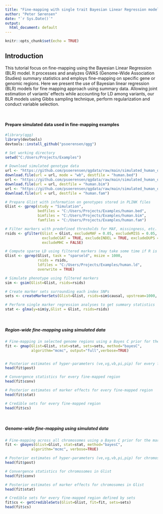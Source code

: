 ```yaml
---
title: "Fine-mapping with single trait Bayesian Linear Regression models on simulated data"
author: "Peter Sørensen"
date: "`r Sys.Date()`"
output:
  html_document: default
---
```


```r
knitr::opts_chunk$set(echo = TRUE)
```

## Introduction
This tutorial focus on fine-mapping using the Bayesian Linear Regression (BLR) model. It processes and analyzes GWAS (Genome-Wide Association Studies) summary statistics and employs fine-mapping on specific gene or genomic regions. Here we present the use of Bayesian linear regression (BLR) models for fine mapping approach using summary data. Allowing joint estimation of variants’ effects while accounting for LD among variants, our BLR models using Gibbs sampling technique, perform regularization and conduct variable selection.  

<br>


#### Prepare simulated data used in fine-mapping examples 
```r
#library(qgg)
library(devtools)
devtools::install_github("psoerensen/qgg")

# Set working directory
setwd("C:/Users/Projects/Examples")

# Download simulated genotype data
url <- "https://github.com/psoerensen/qgdata/raw/main/simulated_human_data/human.bed"
download.file(url = url, mode = "wb", destfile = "human.bed")
url <- "https://github.com/psoerensen/qgdata/raw/main/simulated_human_data/human.bim"
download.file(url = url, destfile = "human.bim")
url <- "https://github.com/psoerensen/qgdata/raw/main/simulated_human_data/human.fam"
download.file(url = url, destfile = "human.fam")

# Prepare Glist with information on genotypes stored in PLINK files
Glist <- gprep(study = "Simulation", 
               bedfiles = "C:/Users/Projects/Examples/human.bed", 
               bimfiles = "C:/Users/Projects/Examples/human.bim",
               famfiles = "C:/Users/Projects/Examples/human.fam")

# Filter markers with predefined thresholds for MAF, missingness, etc.
rsids <- gfilter(Glist = Glist, excludeMAF = 0.05, excludeMISS = 0.05,
                 excludeCGAT = TRUE, excludeINDEL = TRUE, excludeDUPS = TRUE, excludeHWE = 1e-12,
                 excludeMHC = FALSE)

# Compute sparse LD using filtered markers (may take some time if R is not linked to openblas, atlas or MKL)
Glist <- gprep(Glist, task = "sparseld", msize = 1000, 
               rsids = rsids, 
               ldfiles = "C:/Users/Projects/Examples/human.ld",
               overwrite = TRUE)

# Simulate phenotype using filtered markers
sim <- gsim(Glist=Glist, rsids=rsids)

# Create marker sets surrounding each index SNPs
sets <- createMarkerSets(Glist=Glist, rsids=sim$causal, upstream=1000, downstream=1000)

# Perform single marker regression analyses to get summary statistics
stat <- glma(y=sim$y,Glist = Glist, rsids=rsids)
```

<br>

##### Region-wide fine-mapping using simulated data 
```r

# Fine-mapping in selected genome regions using a Bayes C prior for the marker variance
fit <- gmap(Glist=Glist, stat=stat, sets=sets, method="bayesC", 
            algorithm="mcmc", output="full",verbose=TRUE)


# Posterior estimates of hyper-parameters (ve,vg,vb,pi,pip) for every fine-mapped region
head(fit$post)

# Convergence statistics for every fine-mapped region
head(fit$conv)

# Posterior estimates of marker effects for every fine-mapped region
head(fit$stat)

# Credible sets for every fine-mapped region
head(fit$cs)
```

<br>

##### Genome-wide fine-mapping using simulated data 
```r

# Fine-mapping across all chromosomes using a Bayes C prior for the marker variance
fit <- gbayes(Glist=Glist, stat=stat, method="bayesC", 
            algorithm="mcmc", verbose=TRUE)

# Posterior estimates of hyper-parameters (ve,vg,vb,pi,pip) for chromosomes in Glist
head(fit$post)

# Convergence statistics for chromosomes in Glist
head(fit$conv)

# Posterior estimates of marker effects for chromosomes in Glist
head(fit$stat)

# Credible sets for every fine-mapped region defined by sets
fit$cs <- getCredibleSets(Glist=Glist, fit=fit, sets=sets)
head(fit$cs)

```
